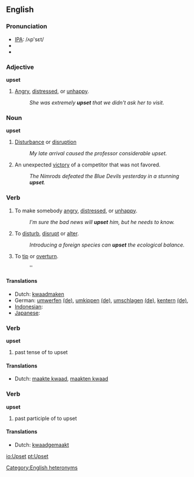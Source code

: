 ==English==

===Pronunciation===
*[[w:IPA|IPA]]: /ʌp'sεt/
*{{audio|en-us-upset-verb-adj.ogg|Audio (US), verb/adjective}}
*{{audio|en-us-upset-noun.ogg|Audio (US), noun}}

===Adjective===
'''upset'''
# [[angry|Angry]], [[distressed]], or [[unhappy]].
#:''She was extremely '''upset''' that we didn't ask her to visit.''

===Noun===
'''upset'''
# {{uncountable}} [[disturbance|Disturbance]] or [[disruption]]
#: ''My late arrival caused the professor considerable upset.''
#An unexpected [[victory]] of a competitor that was not favored.
#:''The Nimrods defeated the Blue Devils yesterday in a stunning '''upset'''.''

===Verb===
{{irregverb|'''to upset'''|'''[[upsets]]'''|'''upset'''|'''upset'''|'''[[upsetting]]'''}}
# To make somebody [[angry]], [[distressed]], or [[unhappy]].
#:''I'm sure the bad news will '''upset''' him, but he needs to know.''
# To [[disturb]], [[disrupt]] or [[alter]].
#:''Introducing a foreign species can '''upset''' the ecological balance.''
# To [[tip]] or [[overturn]].
#:''

====Translations====
{{checktrans}}
*Dutch: [[kwaadmaken]]
*German: [[umwerfen]] [[:de:umwerfen|(de)]], [[umkippen]] [[:de:umkippen|(de)]], [[umschlagen]] [[:de:umschlagen|(de)]], [[kentern]] [[:de:kentern|(de)]],
*[[Indonesian]]: [[]]
*[[Japanese]]: [[]]

===Verb===
'''upset'''
# past tense of to upset

====Translations====
*Dutch: [[maakte kwaad]], [[maakten kwaad]]

===Verb===
'''upset'''
# past participle of to upset

====Translations====
*Dutch: [[kwaadgemaakt]]

[[Category:English heteronyms]]

[[io:Upset]]
[[pt:Upset]]